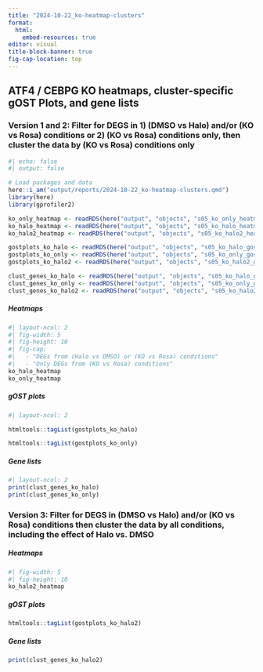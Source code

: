 ```yaml
---
title: "2024-10-22_ko-heatmap-clusters"
format:
  html:
    embed-resources: true
editor: visual
title-block-banner: true
fig-cap-location: top
---
```


## ATF4 / CEBPG KO heatmaps, cluster-specific gOST Plots, and gene lists

### Version 1 and 2: Filter for DEGS in 1) **(DMSO vs Halo) and/or (KO vs Rosa) conditions** or 2) **(KO vs Rosa) conditions only**, then cluster the data by (KO vs Rosa) conditions only

```r
#| echo: false
#| output: false

# Load packages and data
here::i_am("output/reports/2024-10-22_ko-heatmap-clusters.qmd")
library(here)
library(gprofiler2)

ko_only_heatmap <- readRDS(here("output", "objects", "s05_ko_only_heatmap.rds"))
ko_halo_heatmap <- readRDS(here("output", "objects", "s05_ko_halo_heatmap.rds"))
ko_halo2_heatmap <- readRDS(here("output", "objects", "s05_ko_halo2_heatmap.rds"))

gostplots_ko_halo <- readRDS(here("output", "objects", "s05_ko_halo_gostplots.rds"))
gostplots_ko_only <- readRDS(here("output", "objects", "s05_ko_only_gostplots.rds"))
gostplots_ko_halo2 <- readRDS(here("output", "objects", "s05_ko_halo2_gostplots.rds"))

clust_genes_ko_halo <- readRDS(here("output", "objects", "s05_ko_halo_gostplots_clust_genes.rds"))
clust_genes_ko_only <- readRDS(here("output", "objects", "s05_ko_only_gostplots_clust_genes.rds"))
clust_genes_ko_halo2 <- readRDS(here("output", "objects", "s05_ko_halo2_gostplots_clust_genes.rds"))


```

##### Heatmaps

```r
#| layout-ncol: 2
#| fig-width: 5
#| fig-height: 10
#| fig-cap:
#|   - "DEGs from (Halo vs DMSO) or (KO vs Rosa) conditions"
#|   - "Only DEGs from (KO vs Rosa) conditions"
ko_halo_heatmap
ko_only_heatmap

```

##### gOST plots

```r
#| layout-ncol: 2

htmltools::tagList(gostplots_ko_halo)

htmltools::tagList(gostplots_ko_only)

```

##### Gene lists

```r
#| layout-ncol: 2
print(clust_genes_ko_halo)
print(clust_genes_ko_only)
```


### Version 3: Filter for DEGS in **(DMSO vs Halo) and/or (KO vs Rosa) conditions** then cluster the data by all conditions, including the effect of Halo vs. DMSO

##### Heatmaps

```r
#| fig-width: 5
#| fig-height: 10
ko_halo2_heatmap
```


##### gOST plots

```r
htmltools::tagList(gostplots_ko_halo2)
```

##### Gene lists

```r
print(clust_genes_ko_halo2)
```
